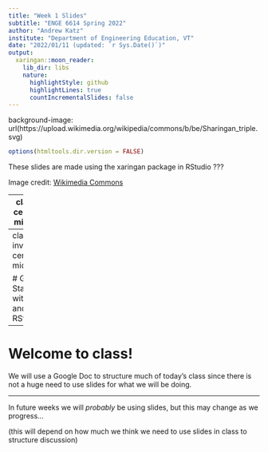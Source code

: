 ```yaml
---
title: "Week 1 Slides"
subtitle: "ENGE 6614 Spring 2022"
author: "Andrew Katz"
institute: "Department of Engineering Education, VT"
date: "2022/01/11 (updated: `r Sys.Date()`)"
output:
  xaringan::moon_reader:
    lib_dir: libs
    nature:
      highlightStyle: github
      highlightLines: true
      countIncrementalSlides: false
---
```


background-image: url(https://upload.wikimedia.org/wikipedia/commons/b/be/Sharingan_triple.svg)

```r
options(htmltools.dir.version = FALSE)
```


These slides are made using the xaringan package in RStudio
???

Image credit: [Wikimedia Commons](https://commons.wikimedia.org/wiki/File:Sharingan_triple.svg)

---
class: center, middle

# Week 1 Materials

---
class: inverse, center, middle

# Get Started with R and RStudio

---

# Welcome to class!

We will use a Google Doc to structure much of today's class since there is not a huge need to use slides for what we will be doing.

---

In future weeks we will _probably_ be using slides, but this may change as we progress...

(this will depend on how much we think we need to use slides in class to structure discussion)


